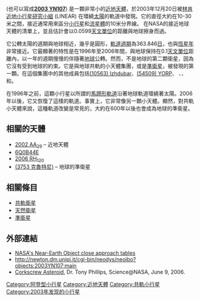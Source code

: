 {{DISPLAYTITLE:2003 YN<sub>107</sub>}}
<!-- Additional parameters for this template  are available at [[Template:Infobox_Planet|Template:Infobox Planet]]. -->
{{Infobox planet | discovery=yes | physical_characteristics = yes | bgcolour=#FFFFC0 |
 name={{mp|2003 YN|107}}
 | discoverer=[[LINEAR|LINEAR]]
 | discovered=December 20, 2003年12月20日
 | alt_names=''none''
 | mp_category=[[阿登型小行星|阿登型小行星]]
 | epoch=October 22, 2004年10月22日 ([[儒略日|JD]] 2453300.5)
 | semimajor=149.212 [[Giga|G]]m (0.997 [[天文單位|AU]])
 | perihelion=146.125 Gm (0.977 AU)
 | aphelion=152.300 Gm (1.018 AU)
 | eccentricity=0.021
 | period=363.846 [[日|d]] (1.00 [[儒略年|a]])
 | inclination=4.267[[度|°]]
 | asc_node=268.204°
 | arg_peri=102.736°
 | mean_anomaly=19.396°
 | avg_speed=29.82 公里/秒
 | dimensions=10–30 米
 | mass=~1–28×10<sup>6</sup> 公斤
 | density=2? g/cm³
 | surface_grav=~3–8×10<sup>-6</sup> m/s²
 | escape_velocity=~5–16×10<sup>-6</sup> km/s
 | rotation=? d
 | spectral_type=?
 | abs_magnitude=26.21
 | albedo=0.10?
 | single_temperature=~279 [[熱力學溫標|K]]}}
'''{{mp|2003 YN|107}}''' (也可以寫成'''[[天體命名#小行星|2003 YN107]]''') 是一顆非常小的[[近地天體|近地天體]]，於2003年12月20日被[[林肯近地小行星研究小組|林肯近地小行星研究小組]] (LINEAR) 在環繞[[太陽|太陽]]的軌道中發現。它的直徑大約在10-30米之間，接近通常用來區分[[小行星|小行星]]和[[流星體|流星體]]的10米分界線。{{mp|2003 YN|107}} 在NASA的接近地球天體的清單上，並且估計會以0.0599[[天文單位|天文單位]]的距離與地球擦身而過。

它公轉太陽的週期與地球相近，幾乎是圓形，[[軌道週期|軌道週期]]為363.846[[日|日]]，也與[[恆星年|恆星年]]非常接近。它最顯著的特性是在1996年至2006年間，與地球保持在0.1[[天文單位|天文單位]]距離內，以一年的週期慢慢的伴隨著[[地球|地球]]公轉。然而，{{mp|2003 YN|107}}不是地球的第二顆衛星，因為它沒有受到地球的約束。它是與地球共軌的小天體集團，或是[[準衛星|準衛星]]，被發現的第一顆。在這個集團中的其他成員包括[[小行星10563|(10563) Izhdubar]]、[[小行星54509|(54509) YORP]]、 {{mpl|(66063) 1998 RO|1}}、{{mpl|(85770) 1998 UP|1}}、和{{mpl|(85990) 1999 JV|6}}。

在1996年之前，這顆小行星以所謂的[[馬蹄形軌道|馬蹄形軌道]]沿著地球軌道環繞著太陽。2006年以後，它又恢復了這樣的軌道。事實上，它非常像另一顆小天體{{mpl|2002 AA|29}}。顯然，對共軌小天體來說，這種軌道改變是常見的，{{mpl|2002 AA|29}}大約在600年以後也會成為地球的準衛星。

==相關的天體==
*[[2002_AA29|2002 AA<sub>29</sub>]] – 近地天體 
*[[6Q0B44E|6Q0B44E]]
*[[2006_RH120|2006 RH<sub>120</sub>]]
*[[小行星3753|(3753 克魯特尼)]] – 地球的準衛星

==相關條目==
* [[共軌組態#共軌衛星|共軌衛星]]
* [[天然衛星|天然衛星]]
* [[準衛星|準衛星]]

==外部連結==
* [http://neo.jpl.nasa.gov/neo/close.html NASA's Near-Earth Object close approach tables]{{Wayback|url=http://neo.jpl.nasa.gov/neo/close.html |date=20110818181730 }}
* http://newton.dm.unipi.it/cgi-bin/neodys/neoibo?objects:2003YN107;main{{Wayback|url=http://newton.dm.unipi.it/cgi-bin/neodys/neoibo?objects:2003YN107;main |date=20070829172222 }}
* [https://web.archive.org/web/20060929155325/http://science.nasa.gov/headlines/y2006/09jun_moonlets.htm Corkscrew Asteroid], Dr. Tony Phillips, Science@NASA, June 9, 2006.

{{小天體}}

{{DEFAULTSORT:2003 Yn107}}
[[Category:阿登型小行星|Category:阿登型小行星]]
[[Category:近地天體|Category:近地天體]]
[[Category:共軌小行星|Category:共軌小行星]]
[[Category:2003年发现的小行星|Category:2003年发现的小行星]]